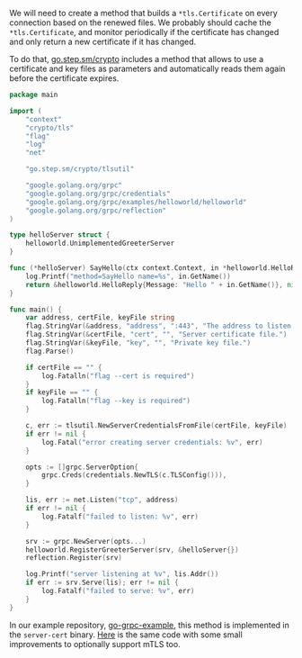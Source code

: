 We will need to create a method that builds a
`*tls.Certificate` on every connection based on the renewed files. We probably
should cache the `*tls.Certificate`, and monitor periodically if the certificate
has changed and only return a new certificate if it has changed.

To do that, [go.step.sm/crypto](https://pkg.go.dev/go.step.sm/crypto) includes a
method that allows to use a certificate and key files as parameters and
automatically reads them again before the certificate expires.

```go
package main

import (
	"context"
	"crypto/tls"
	"flag"
	"log"
	"net"

	"go.step.sm/crypto/tlsutil"

	"google.golang.org/grpc"
	"google.golang.org/grpc/credentials"
	"google.golang.org/grpc/examples/helloworld/helloworld"
	"google.golang.org/grpc/reflection"
)

type helloServer struct {
	helloworld.UnimplementedGreeterServer
}

func (*helloServer) SayHello(ctx context.Context, in *helloworld.HelloRequest) (*helloworld.HelloReply, error) {
	log.Printf("method=SayHello name=%s", in.GetName())
	return &helloworld.HelloReply{Message: "Hello " + in.GetName()}, nil
}

func main() {
	var address, certFile, keyFile string
	flag.StringVar(&address, "address", ":443", "The address to listen to.")
	flag.StringVar(&certFile, "cert", "", "Server certificate file.")
	flag.StringVar(&keyFile, "key", "", "Private key file.")
	flag.Parse()

	if certFile == "" {
		log.Fatalln("flag --cert is required")
	}
	if keyFile == "" {
		log.Fatalln("flag --key is required")
	}

	c, err := tlsutil.NewServerCredentialsFromFile(certFile, keyFile)
	if err != nil {
		log.Fatal("error creating server credentials: %v", err)
	}

	opts := []grpc.ServerOption{
		grpc.Creds(credentials.NewTLS(c.TLSConfig())),
	}

	lis, err := net.Listen("tcp", address)
	if err != nil {
		log.Fatalf("failed to listen: %v", err)
	}

	srv := grpc.NewServer(opts...)
	helloworld.RegisterGreeterServer(srv, &helloServer{})
	reflection.Register(srv)

	log.Printf("server listening at %v", lis.Addr())
	if err := srv.Serve(lis); err != nil {
		log.Fatalf("failed to serve: %v", err)
	}
}
```

In our example repository,
[go-grpc-example](https://github.com/smallstep/go-grpc-example), this method is
implemented in the `server-cert` binary.
[Here](https://github.com/smallstep/go-grpc-example/blob/main/server-cert/main.go)
is the same code with some small improvements to optionally support mTLS too.
